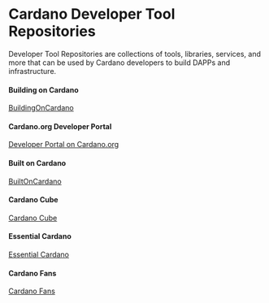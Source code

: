 # Cardano Developer Tool Repositories
Developer Tool Repositories are collections of tools, libraries, services, and more that can be used by Cardano developers to build DAPPs and infrastructure.

#### Building on Cardano 
[BuildingOnCardano](https://buildingoncardano.dev/) 

#### Cardano.org Developer Portal
[Developer Portal on Cardano.org](https://developers.cardano.org/tools/) 

#### Built on Cardano
[BuiltOnCardano](https://builtoncardano.com/ecosystem/developer-tools)

#### Cardano Cube
[Cardano Cube](https://www.cardanocube.io/collections/developer-tools)

#### Essential Cardano
[Essential Cardano](https://www.essentialcardano.io/article/a-list-of-community-built-developer-tools-on-cardano)

#### Cardano Fans
[Cardano Fans](https://cardano.fans/our-work)
